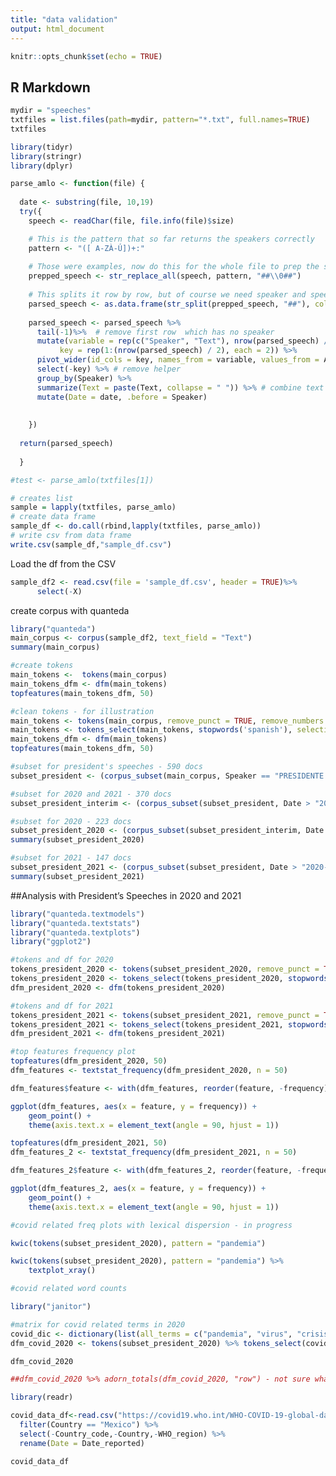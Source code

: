 ```yaml
---
title: "data validation"
output: html_document
---
```


```r
knitr::opts_chunk$set(echo = TRUE)
```

## R Markdown

```r
mydir = "speeches"
txtfiles = list.files(path=mydir, pattern="*.txt", full.names=TRUE)
txtfiles
```



```r
library(tidyr)
library(stringr)
library(dplyr)

parse_amlo <- function(file) {
  
  date <- substring(file, 10,19)
  try({
    speech <- readChar(file, file.info(file)$size)

    # This is the pattern that so far returns the speakers correctly
    pattern <- "([ A-ZÀ-Ú])+:"
    
    # Those were examples, now do this for the whole file to prep the speech for splitting
    prepped_speech <- str_replace_all(speech, pattern, "##\\0##")
    
    # This splits it row by row, but of course we need speaker and speech on the same column
    parsed_speech <- as.data.frame(str_split(prepped_speech, "##"), col.names = "A")
    
    parsed_speech <- parsed_speech %>%
      tail(-1)%>%  # remove first row  which has no speaker
      mutate(variable = rep(c("Speaker", "Text"), nrow(parsed_speech) / 2), 
           key = rep(1:(nrow(parsed_speech) / 2), each = 2)) %>%
      pivot_wider(id_cols = key, names_from = variable, values_from = A) %>% # divide speaker and text in separate columns 
      select(-key) %>% # remove helper 
      group_by(Speaker) %>% 
      summarize(Text = paste(Text, collapse = " ")) %>% # combine text of each speaker 
      mutate(Date = date, .before = Speaker)
    
    
    })
  
  return(parsed_speech)
  
  }

#test <- parse_amlo(txtfiles[1])
```


```r
# creates list
sample = lapply(txtfiles, parse_amlo)
# create data frame
sample_df <- do.call(rbind,lapply(txtfiles, parse_amlo))
# write csv from data frame
write.csv(sample_df,"sample_df.csv")

```

Load the df from the CSV
```r
sample_df2 <- read.csv(file = 'sample_df.csv', header = TRUE)%>%  
      select(-X)
```

create corpus with quanteda
```r
library("quanteda")
main_corpus <- corpus(sample_df2, text_field = "Text")
summary(main_corpus)

```

```r
#create tokens
main_tokens <-  tokens(main_corpus)
main_tokens_dfm <- dfm(main_tokens)
topfeatures(main_tokens_dfm, 50)

```


```r
#clean tokens - for illustration
main_tokens <- tokens(main_corpus, remove_punct = TRUE, remove_numbers = TRUE)
main_tokens <- tokens_select(main_tokens, stopwords('spanish'), selection='remove')
main_tokens_dfm <- dfm(main_tokens)
topfeatures(main_tokens_dfm, 50)
```


```r
#subset for president's speeches - 590 docs
subset_president <- (corpus_subset(main_corpus, Speaker == "PRESIDENTE ANDRÉS MANUEL LÓPEZ OBRADOR:"))

#subset for 2020 and 2021 - 370 docs
subset_president_interim <- (corpus_subset(subset_president, Date > "2019-12-31"))

#subset for 2020 - 223 docs
subset_president_2020 <- (corpus_subset(subset_president_interim, Date < "2021-01-01"))
summary(subset_president_2020)

#subset for 2021 - 147 docs
subset_president_2021 <- (corpus_subset(subset_president, Date > "2020-12-31"))
summary(subset_president_2021)
```


##Analysis with President's Speeches in 2020 and 2021

```r
library("quanteda.textmodels")
library("quanteda.textstats")
library("quanteda.textplots")
library("ggplot2")

#tokens and df for 2020
tokens_president_2020 <- tokens(subset_president_2020, remove_punct = TRUE, remove_numbers = TRUE)
tokens_president_2020 <- tokens_select(tokens_president_2020, stopwords('spanish'), selection='remove')
dfm_president_2020 <- dfm(tokens_president_2020)

#tokens and df for 2021
tokens_president_2021 <- tokens(subset_president_2021, remove_punct = TRUE, remove_numbers = TRUE)
tokens_president_2021 <- tokens_select(tokens_president_2021, stopwords('spanish'), selection='remove')
dfm_president_2021 <- dfm(tokens_president_2021)

```

```r
#top features frequency plot
topfeatures(dfm_president_2020, 50)
dfm_features <- textstat_frequency(dfm_president_2020, n = 50)

dfm_features$feature <- with(dfm_features, reorder(feature, -frequency))

ggplot(dfm_features, aes(x = feature, y = frequency)) +
    geom_point() + 
    theme(axis.text.x = element_text(angle = 90, hjust = 1))

topfeatures(dfm_president_2021, 50)
dfm_features_2 <- textstat_frequency(dfm_president_2021, n = 50)

dfm_features_2$feature <- with(dfm_features_2, reorder(feature, -frequency))

ggplot(dfm_features_2, aes(x = feature, y = frequency)) +
    geom_point() + 
    theme(axis.text.x = element_text(angle = 90, hjust = 1))
```

```r
#covid related freq plots with lexical dispersion - in progress

kwic(tokens(subset_president_2020), pattern = "pandemia")

kwic(tokens(subset_president_2020), pattern = "pandemia") %>%
    textplot_xray()

```

```r
#covid related word counts

library("janitor")

#matrix for covid related terms in 2020
covid_dic <- dictionary(list(all_terms = c("pandemia", "virus", "crisis", "covid", "sanitaria", "enfermedad")))
dfm_covid_2020 <- tokens(subset_president_2020) %>% tokens_select(covid_dic) %>% dfm()

dfm_covid_2020

##dfm_covid_2020 %>% adorn_totals(dfm_covid_2020, "row") - not sure what is wrong here
```









```r
library(readr)

covid_data_df<-read.csv("https://covid19.who.int/WHO-COVID-19-global-data.csv") %>%
  filter(Country == "Mexico") %>%
  select(-Country_code,-Country,-WHO_region) %>%
  rename(Date = Date_reported)

covid_data_df

```




